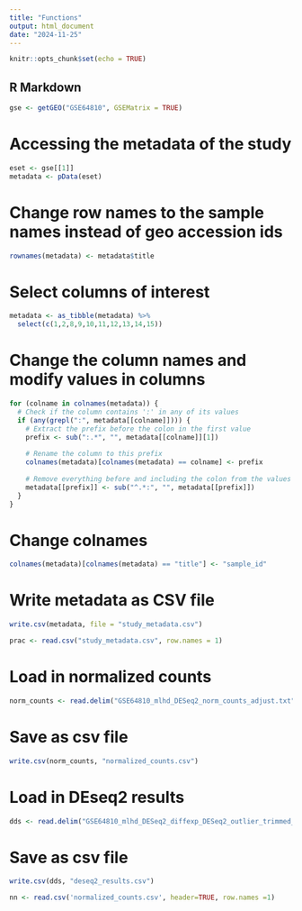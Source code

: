 ```yaml
---
title: "Functions"
output: html_document
date: "2024-11-25"
---
```


```r
knitr::opts_chunk$set(echo = TRUE)
```

## R Markdown

```r
gse <- getGEO("GSE64810", GSEMatrix = TRUE)
```
# Accessing the metadata of the study
```r
eset <- gse[[1]]
metadata <- pData(eset)
```
# Change row names to the sample names instead of geo accession ids
```r
rownames(metadata) <- metadata$title
```
# Select columns of interest 
```r
metadata <- as_tibble(metadata) %>%
  select(c(1,2,8,9,10,11,12,13,14,15))
```
# Change the column names and modify values in columns
```r
for (colname in colnames(metadata)) {
  # Check if the column contains ':' in any of its values
  if (any(grepl(":", metadata[[colname]]))) {
    # Extract the prefix before the colon in the first value
    prefix <- sub(":.*", "", metadata[[colname]][1])
    
    # Rename the column to this prefix
    colnames(metadata)[colnames(metadata) == colname] <- prefix
    
    # Remove everything before and including the colon from the values in that column
    metadata[[prefix]] <- sub("^.*:", "", metadata[[prefix]])
  }
}
```
# Change colnames
```r
colnames(metadata)[colnames(metadata) == "title"] <- "sample_id"
```
# Write metadata as CSV file
```r
write.csv(metadata, file = "study_metadata.csv")
```
```r
prac <- read.csv("study_metadata.csv", row.names = 1)
```

# Load in normalized counts
```r
norm_counts <- read.delim("GSE64810_mlhd_DESeq2_norm_counts_adjust.txt", header = TRUE, row.names = 1)
```
# Save as csv file
```r
write.csv(norm_counts, "normalized_counts.csv")
```

# Load in DEseq2 results
```r
dds <- read.delim("GSE64810_mlhd_DESeq2_diffexp_DESeq2_outlier_trimmed_adjust.txt", header = TRUE, row.names = 1)
```
# Save as csv file
```r
write.csv(dds, "deseq2_results.csv")
```

```r
nn <- read.csv('normalized_counts.csv', header=TRUE, row.names =1)
```

